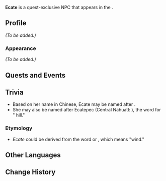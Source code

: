 {{Meta
<!-- Remove this template after adding the missing info -->
|missing_NPC_profile  = yes
<!--
|missing_NPC_idle     = yes
|missing_NPC_dialogue = yes
-->
}}
{{Character Infobox
|type             = Quest NPC
|image            = NPC Ecate.png
|realname         = <!-- Optional, if different from in-game name -->
|deceased         = <!-- Past (for deceased prior to events of the game) or free response -->
|region           = Natlan
|location         = Natlan
|affiliation      = Children of Echoes
|title            = 

|ancestry         = <!-- Clan/family -->
|father           = 
|mother           = 
|spouse           = 
|sibling          = 
|child            = 
|relative         = 

|voiceEN          = 
|voiceCN          = 
|voiceJP          = 
|voiceKR          = 
}}
'''Ecate''' is a quest-exclusive NPC that appears in the {{Quest|Black Stone Under a White Stone}}.
<!--
==Location==
{{subst:#tag:gallery|
NPC Location {{subst:#titleparts:{{subst:PAGENAME}}}}.png{{subst:!}}{{subst:#titleparts:{{subst:PAGENAME}}}}'s location
NPC Location {{subst:#titleparts:{{subst:PAGENAME}}}} Context.png{{subst:!}}Additional context
}}
-->
==Profile==
<!--Detailed story/lore information goes here.-->
''(To be added.)''

===Appearance===
<!--Keep appearance section short and concise. Limit to 2 paragraphs with 3-4 sentences each.-->
''(To be added.)''

==Quests and Events==
{{Quests and Events}}
<!--
==Idle Quotes==
{{Dialogue Start}}
: {{DIcon|Idle}} {{Tx}}
:: {{A|VO {{subst:#titleparts:{{subst:PAGENAME}}}} 01.ogg}} "{{Tx}}"
{{Dialogue End}}

==Dialogue==
{{Dialogue Start}}
:'''{{subst:#titleparts:{{subst:PAGENAME}}}}:''' 
:{{DIcon}}
{{Dialogue End}}
<!--
==Event Dialogue==
===Event Name===
{{Dialogue Start}}
:'''{{subst:#titleparts:{{subst:PAGENAME}}}}:'''
{{Dialogue End}}
-->
==Trivia== 
* Based on her name in Chinese, Ecate may be named after {{W|Aketi (town)|Aketi, Democratic Republic of the Congo}}.
* She may also be named after Ecatepec (Central Nahuatl: ''{{wt|Ehcatepec}}''), the {{W|Nahuatl}} word for "{{W|Ehecatl|windy}} hill."
===Etymology===
* ''Ecate'' could be derived from the {{w|Nahuatl}} word ''{{wt|ehecatl}}'' or ''{{wt|ehcatl#Classical_Nahuatl|ehcatl}}'', which means "wind."

==Other Languages==
{{Other Languages|default_hidden=1
|en      = Ecate
|zhs     = 阿凯蒂
|zhs_rm  = Ākǎidì
|zht     = 阿凱蒂
|zht_rm  = Ākǎidì
|ja      = エカテ
|ko      = 에카테
|es      = Ecate
|fr      = Ecate
|ru      = Геката
|th      = Ecate
|vi      = Ecate
|de      = Ecate
|id      = Ecate
|pt      = Ecate
|tr      = Ecate
|it      = Ecate
}}

==Change History==
{{Change History|5.0}}
<!--
==References==
{{Reflist}}
-->